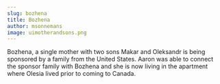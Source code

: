 ```yaml
---
slug: bozhena
title: Bozhena
author: msonnemans
image: uimotherandsons.png
---
```

Bozhena, a single mother with two sons Makar and Oleksandr is being sponsored by a family from the United States. Aaron was able to connect the sponsor family with Bozhena and she is now living in the apartment where Olesia lived prior to coming to Canada.